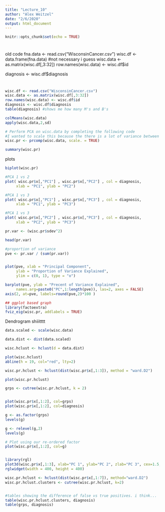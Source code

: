 ```yaml
---
title: "Lecture_10"
author: "Alex Weitzel"
date: "2/6/2020"
output: html_document
---
```


```r
knitr::opts_chunk$set(echo = TRUE)
```


#
old code
fna.data <- read.csv("WisconsinCancer.csv")
wisc.df <- data.frame(fna.data) #not necessary i guess
wisc.data <- as.matrix(wisc.df[,3:32])
row.names(wisc.data) <- wisc.df$id

diagnosis <- wisc.df$diagnosis

#

```r
wisc.df <- read.csv("WisconsinCancer.csv")
wisc.data <- as.matrix(wisc.df[,3:32])
row.names(wisc.data) <- wisc.df$id
diagnosis <- wisc.df$diagnosis
table(diagnosis) #shows me how many M's and B's

colMeans(wisc.data)
apply(wisc.data,2,sd)

# Perform PCA on wisc.data by completing the following code
#I wanted to scale this because the there is a lot of variance between samples (in that apply function)
wisc.pr <- prcomp(wisc.data, scale. = TRUE)

summary(wisc.pr)
```



plots
```r
biplot(wisc.pr)

#PCA 1 vs 2
plot( wisc.pr$x[,"PC1"] , wisc.pr$x[,"PC2"] , col = diagnosis, 
     xlab = "PC1", ylab = "PC2")

#PCA 1 vs 3
plot( wisc.pr$x[,"PC1"] , wisc.pr$x[,"PC3"] , col = diagnosis, 
     xlab = "PC1", ylab = "PC3")

#PCA 1 vs 3
plot( wisc.pr$x[,"PC2"] , wisc.pr$x[,"PC3"] , col = diagnosis, 
     xlab = "PC2", ylab = "PC3")
```

```r
pr.var <- (wisc.pr$sdev^2)

head(pr.var)

#proportion of variance
pve <- pr.var / (sum(pr.var))


plot(pve, xlab = "Principal Component", 
     ylab = "Proportion of Variance Explained", 
     ylim = c(0, 1), type = "o")

barplot(pve, ylab = "Precent of Variance Explained",
     names.arg=paste0("PC",1:length(pve)), las=2, axes = FALSE)
axis(2, at=pve, labels=round(pve,2)*100 )

## ggplot based graph
library(factoextra)
fviz_eig(wisc.pr, addlabels = TRUE)
```



Dendrogram shiiitttt
```r
data.scaled <- scale(wisc.data)

data.dist <- dist(data.scaled)

wisc.hclust <- hclust(d = data.dist)

plot(wisc.hclust)
abline(h = 19, col="red", lty=2)

wisc.pr.hclust <- hclust(dist(wisc.pr$x[,1:3]), method = "ward.D2")

plot(wisc.pr.hclust)

grps <- cutree(wisc.pr.hclust, k = 2)


plot(wisc.pr$x[,1:2], col=grps)
plot(wisc.pr$x[,1:2], col=diagnosis)


```


```r
g <- as.factor(grps)
levels(g)

g <- relevel(g,2)
levels(g)

# Plot using our re-ordered factor 
plot(wisc.pr$x[,1:2], col=g)


library(rgl)
plot3d(wisc.pr$x[,1:3], xlab="PC 1", ylab="PC 2", zlab="PC 3", cex=1.5, size=1, type="s", col=grps)
rglwidget(width = 400, height = 400)

```


```r
wisc.pr.hclust <- hclust(dist(wisc.pr$x[,1:7]), method="ward.D2")
wisc.pr.hclust.clusters <- cutree(wisc.pr.hclust, k=2)


#tables showing the difference of false vs true positives. i think...
table(wisc.pr.hclust.clusters, diagnosis)
table(grps, diagnosis)

```




